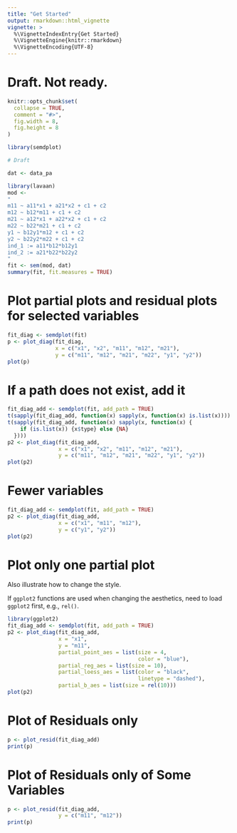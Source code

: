 ```yaml
---
title: "Get Started"
output: rmarkdown::html_vignette
vignette: >
  %\VignetteIndexEntry{Get Started}
  %\VignetteEngine{knitr::rmarkdown}
  %\VignetteEncoding{UTF-8}
---
```


# Draft. Not ready.

```r
knitr::opts_chunk$set(
  collapse = TRUE,
  comment = "#>",
  fig.width = 8,
  fig.height = 8
)
```

```r
library(semdplot)
```

```r
# Draft

dat <- data_pa

library(lavaan)
mod <-
"
m11 ~ a11*x1 + a21*x2 + c1 + c2
m12 ~ b12*m11 + c1 + c2
m21 ~ a12*x1 + a22*x2 + c1 + c2
m22 ~ b22*m21 + c1 + c2
y1 ~ b12y1*m12 + c1 + c2
y2 ~ b22y2*m22 + c1 + c2
ind_1 := a11*b12*b12y1
ind_2 := a21*b22*b22y2
"
fit <- sem(mod, dat)
summary(fit, fit.measures = TRUE)
```

# Plot partial plots and residual plots for selected variables

```r
fit_diag <- semdplot(fit)
p <- plot_diag(fit_diag,
               x = c("x1", "x2", "m11", "m12", "m21"),
               y = c("m11", "m12", "m21", "m22", "y1", "y2"))
plot(p)
```

# If a path does not exist, add it

```r
fit_diag_add <- semdplot(fit, add_path = TRUE)
t(sapply(fit_diag_add, function(x) sapply(x, function(x) is.list(x))))
t(sapply(fit_diag_add, function(x) sapply(x, function(x) {
    if (is.list(x)) {x$type} else {NA}
  })))
p2 <- plot_diag(fit_diag_add,
                x = c("x1", "x2", "m11", "m12", "m21"),
                y = c("m11", "m12", "m21", "m22", "y1", "y2"))
plot(p2)
```

# Fewer variables

```r
fit_diag_add <- semdplot(fit, add_path = TRUE)
p2 <- plot_diag(fit_diag_add,
                x = c("x1", "m11", "m12"),
                y = c("y1", "y2"))
plot(p2)
```

# Plot only one partial plot

Also illustrate how to change the style.

If `ggplot2` functions are used when changing the
aesthetics, need to load `ggplot2` first, e.g.,
`rel()`.

```r
library(ggplot2)
fit_diag_add <- semdplot(fit, add_path = TRUE)
p2 <- plot_diag(fit_diag_add,
                x = "x1",
                y = "m11",
                partial_point_aes = list(size = 4,
                                         color = "blue"),
                partial_reg_aes = list(size = 10),
                partial_loess_aes = list(color = "black",
                                         linetype = "dashed"),
                partial_b_aes = list(size = rel(10)))
plot(p2)
```

# Plot of Residuals only

```r
p <- plot_resid(fit_diag_add)
print(p)
```

# Plot of Residuals only of Some Variables

```r
p <- plot_resid(fit_diag_add,
                y = c("m11", "m12"))
print(p)
```